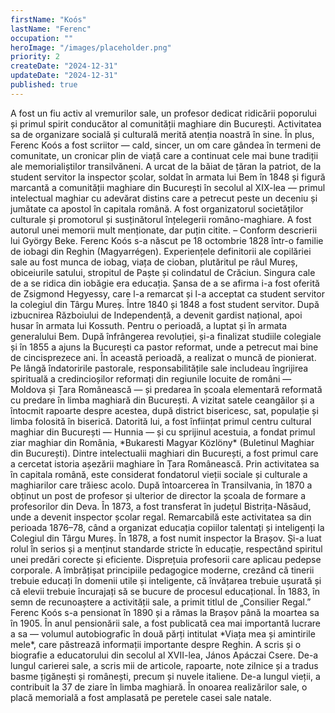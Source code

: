 ```yaml
---
firstName: "Koós"
lastName: "Ferenc"
occupation: ""
heroImage: "/images/placeholder.png"
priority: 2
createDate: "2024-12-31"
updateDate: "2024-12-31"
published: true
---
```


<ContentTextBlock>
A fost un fiu activ al vremurilor sale, un profesor dedicat ridicării poporului și primul spirit conducător al comunității maghiare din București. Activitatea sa de organizare socială și culturală merită atenția noastră în sine. În plus, Ferenc Koós a fost scriitor — cald, sincer, un om care gândea în termeni de comunitate, un cronicar plin de viață care a continuat cele mai bune tradiții ale memorialiștilor transilvăneni. A urcat de la băiat de țăran la patriot, de la student servitor la inspector școlar, soldat în armata lui Bem în 1848 și figură marcantă a comunității maghiare din București în secolul al XIX-lea — primul intelectual maghiar cu adevărat distins care a petrecut peste un deceniu și jumătate ca apostol în capitala română. A fost organizatorul societăților culturale și promotorul și susținătorul înțelegerii româno-maghiare. A fost autorul unei memorii mult menționate, dar puțin citite. – Conform descrierii lui György Beke.
</ContentTextBlock>

<ContentTextBlock>
Ferenc Koós s-a născut pe 18 octombrie 1828 într-o familie de iobagi din Reghin (Magyarrégen). Experiențele definitorii ale copilăriei sale au fost munca de iobag, viața de cioban, plutăritul pe râul Mureș, obiceiurile satului, stropitul de Paște și colindatul de Crăciun. Singura cale de a se ridica din iobăgie era educația. Șansa de a se afirma i-a fost oferită de Zsigmond Hegyessy, care l-a remarcat și l-a acceptat ca student servitor la colegiul din Târgu Mureș. Între 1840 și 1848 a fost student servitor. După izbucnirea Războiului de Independență, a devenit gardist național, apoi husar în armata lui Kossuth. Pentru o perioadă, a luptat și în armata generalului Bem. După înfrângerea revoluției, și-a finalizat studiile colegiale și în 1855 a ajuns la București ca pastor reformat, unde a petrecut mai bine de cincisprezece ani. În această perioadă, a realizat o muncă de pionierat. Pe lângă îndatoririle pastorale, responsabilitățile sale includeau îngrijirea spirituală a credincioșilor reformați din regiunile locuite de români — Moldova și Țara Românească — și predarea în școala elementară reformată cu predare în limba maghiară din București. A vizitat satele ceangăilor și a întocmit rapoarte despre acestea, după district bisericesc, sat, populație și limba folosită în biserică.
</ContentTextBlock>

<ContentTextBlock>
Datorită lui, a fost înființat primul centru cultural maghiar din București — Hunnia — și cu sprijinul acestuia, a fondat primul ziar maghiar din România, *Bukaresti Magyar Közlöny* (Buletinul Maghiar din București). Dintre intelectualii maghiari din București, a fost primul care a cercetat istoria așezării maghiare în Țara Românească. Prin activitatea sa în capitala română, este considerat fondatorul vieții sociale și culturale a maghiarilor care trăiesc acolo.
</ContentTextBlock>

<ContentTextBlock>
După întoarcerea în Transilvania, în 1870 a obținut un post de profesor și ulterior de director la școala de formare a profesorilor din Deva. În 1873, a fost transferat în județul Bistrița-Năsăud, unde a devenit inspector școlar regal. Remarcabilă este activitatea sa din perioada 1876–78, când a organizat educația copiilor talentați și inteligenți la Colegiul din Târgu Mureș. În 1878, a fost numit inspector la Brașov. Și-a luat rolul în serios și a menținut standarde stricte în educație, respectând spiritul unei predări corecte și eficiente. Disprețuia profesorii care aplicau pedepse corporale. A îmbrățișat principiile pedagogice moderne, crezând că tinerii trebuie educați în domenii utile și inteligente, că învățarea trebuie ușurată și că elevii trebuie încurajați să se bucure de procesul educațional. În 1883, în semn de recunoaștere a activității sale, a primit titlul de „Consilier Regal.”
</ContentTextBlock>

<ContentTextBlock>
Ferenc Koós s-a pensionat în 1890 și a rămas la Brașov până la moartea sa în 1905. În anul pensionării sale, a fost publicată cea mai importantă lucrare a sa — volumul autobiografic în două părți intitulat *Viața mea și amintirile mele*, care păstrează informații importante despre Reghin. A scris și o biografie a educatorului din secolul al XVII-lea, János Apáczai Csere. De-a lungul carierei sale, a scris mii de articole, rapoarte, note zilnice și a tradus basme țigănești și românești, precum și nuvele italiene. De-a lungul vieții, a contribuit la 37 de ziare în limba maghiară. În onoarea realizărilor sale, o placă memorială a fost amplasată pe peretele casei sale natale.
</ContentTextBlock>